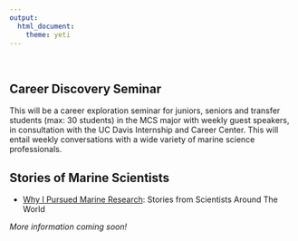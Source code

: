 ```yaml
---
output: 
  html_document:
    theme: yeti
---
```

<br>


## **Career Discovery Seminar**

This will be a career exploration seminar for juniors, seniors and transfer students (max: 30
students) in the MCS major with weekly guest speakers, in consultation with the UC
Davis Internship and Career Center. This will entail weekly conversations with a wide variety of marine science professionals.


## Stories of Marine Scientists
* [Why I Pursued Marine Research](https://airplanesandavocados.com/why-i-pursued-marine-research-stories-from-scientists-around-the-world/): Stories from Scientists Around The World

 *More information coming soon!*